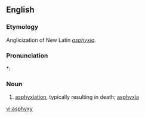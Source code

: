 ==English==

===Etymology===
Anglicization of New Latin ''[[asphyxia]]''.

===Pronunciation===
*: {{rhymes|ɪksi|lang=en}}

===Noun===
{{en-noun|asphyxies}}

# {{context|medicine|obsolete|lang=en}} [[asphyxiation]], typically resulting in death; [[asphyxia]]

[[vi:asphyxy]]